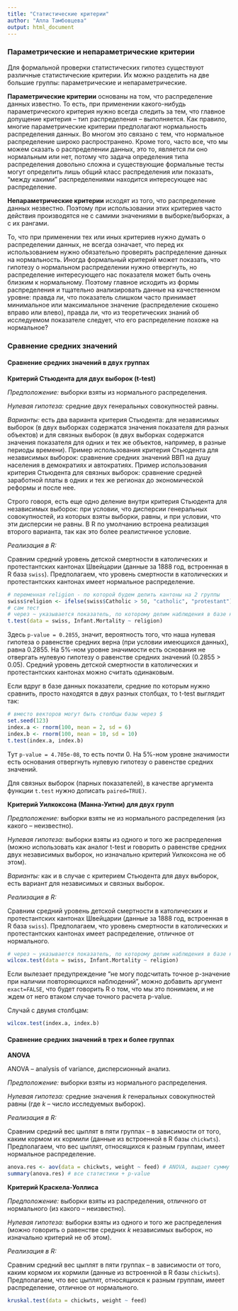 ```yaml
---
title: "Статистические критерии"
author: "Алла Тамбовцева"
output: html_document
---
```

### Параметрические и непараметрические критерии 
Для формальной проверки статистических гипотез существуют различные статистические критерии. Их можно разделить на две большие группы: параметрические и непараметрические. 

**Параметрические критерии** основаны на том, что распределение данных известно. То есть, при применении какого-нибудь параметрического критерия нужно всегда следить за тем, что главное допущение критерия -- тип распределения -- выполняется.  Как правило, многие параметрические критерии предполагают нормальность распределения данных. Во многом это связано с тем, что нормальное распределение широко распространено. Кроме того, часто все, что мы можем сказать о распределении данных, это то, является ли оно нормальным или нет, потому что задача определения типа распределения довольно сложна и существующие формальные тесты могут определить лишь общий класс распределения или показать, "между какими" распределениями находится интересующее нас распределение.

**Непараметрические критерии** исходят из того, что распределение данных незвестно. Поэтому при использовании этих критериев часто действия производятся не с самими значениями в выборке/выборках, а с их рангами. 

То, что при применении тех или иных критериев нужно думать о распределении данных, не всегда означает, что перед их использованием нужно обязательно проверять распределение данных на нормальность. Иногда формальный критерий может показать, что гипотезу о нормальном распределении нужно отвергнуть, но распределение интересующего нас показателя может быть очень близким к нормальному. Поэтому главное исходить из формы распределения и тщательно анализировать данные на качественном уровне: правда ли, что показатель слишком часто принимает минимальное или максимальное значение (распределение скошено вправо или влево), правда ли, что из теоретических знаний об исследуемом показателе следует, что его распределение похоже на нормальное?

### Сравнение средних значений

#### Сравнение средних значений в двух группах

**Критерий Стьюдента для двух выборок (t-test)**

*Предположение:* выборки взяты из нормального распределения.

*Нулевая гипотеза:* средние двух генеральных совокупностей равны. 

*Варианты:* есть два варианта критерия Стьюдента: для независимых выборок (в двух выборках содержатся значения показателя для разных объектов) и для связных выборок (в двух выборках содержатся значения показателя для одних и тех же объектов, например, в разные периоды времени). Пример использования критерия Стьюдента для независимых выборок: сравнение средних значений ВВП на душу населения в демократиях и автократиях. Пример использования критерия Стьюдента для связных выборок: сравнение средней заработной платы в одних и тех же регионах до экономической реформы и после нее.

Строго говоря, есть еще одно деление внутри критерия Стьюдента для независимых выборок: при условии, что дисперсии генеральных совокупностей, из которых взяты выборки, равны, и при условии, что эти дисперсии не равны. В R по умолчанию встроена реализация второго варианта, так как это более реалистичное условие.

*Реализация в R:* 

Сравним средний уровень детской смертности в католических и протестантских кантонах Швейцарии (данные за 1888 год, встроенная в R база `swiss`). Предполагаем, что уровень смертности в католических и протестантских кантонах имеет нормальное распределение.

```r
# переменная religion - по которой будем делить кантоны на 2 группы
swiss$religion <- ifelse(swiss$Catholic > 50, "catholic", "protestant")
# сам тест
# через ~ указывается показатель, по которому делим наблюдения в базе на 2 группы
t.test(data = swiss, Infant.Mortality ~ religion)
```

Здесь `p-value = 0.2855`, значит, вероятность того, что наша нулевая гипотеза о равенстве средних верна (при условии имеющихся данных), равна 0.2855. На 5%-ном уровне значимости есть основания не отвергать нулевую гипотезу о равенстве средних значений (0.2855 > 0.05). Средний уровень детской смертности в католических и протестантских кантонах можно считать одинаковым.

Если вдруг в базе данных показатели, средние по которым нужно сравнить, просто находятся в двух разных столбцах, то t-test выглядит так:

```r
# вместо векторов могут быть столбцы базы через $
set.seed(123)
index.a <- rnorm(100, mean = 2, sd = 6)
index.b <- rnorm(100, mean = 10, sd = 10)
t.test(index.a, index.b)
```

Тут `p-value = 4.705e-08`, то есть почти 0. На 5%-ном уровне значимости есть основания отвергнуть нулевую гипотезу о равенстве средних значений.

Для связных выборок (парных показателей), в качестве аргумента функции `t.test` нужно дописать `paired=TRUE)`.

**Критерий Уилкоксона (Манна-Уитни) для двух групп**

*Предположение:* выборки взяты не из нормального распределения (из какого -- неизвестно).

*Нулевая гипотеза:* выборки взяты из одного и того же распределения (можно использовать как аналог t-test и говорить о равенстве средних двух независимых выборок, но изначально критерий Уилкоксона не об этом). 

*Варианты:* как и в случае с критерием Стьюдента для двух выборок, есть вариант для независимых и связных выборок.

*Реализация в R:* 

Сравним средний уровень детской смертности в католических и протестантских кантонах Швейцарии (данные за 1888 год, встроенная в R база `swiss`). Предполагаем, что уровень смертности в католических и протестантских кантонах имеет распределение, отличное от нормального.

```r
# через ~ указывается показатель, по которому делим наблюдения в базе на 2 группы
wilcox.test(data = swiss, Infant.Mortality ~ religion)
```

Если вылезает предупреждение "не могу подсчитать точное p-значение при наличии повторяющихся наблюдений", можно добавить аргумент `exact=FALSE`, что будет говорить R о том, что мы это понимаем, и не ждем от него  втаком случае точного расчета p-value.

Случай с двумя столбцам:
```r

wilcox.test(index.a, index.b)
```

#### Сравнение средних значений в трех и более группах

**ANOVA**

ANOVA -- analysis of variance, дисперсионный анализ.

*Предположение:* выборки взяты из нормального распределения.

*Нулевая гипотеза:* средние значения *k* генеральных совокупностей равны (где *k* -- число исследуемых выборок). 

*Реализация в R:* 

Сравним средний вес цыплят в пяти группах -- в зависимости от того, каким кормом их кормили (данные из встроенной в R базы `chickwts`). Предполагаем, что вес цыплят, относящихся к разным группам, имеет нормальное распределение.

```r
anova.res <- aov(data = chickwts, weight ~ feed) # ANOVA, выдает сумму квадратов
summary(anova.res) # все статистики + p-value
```

**Критерий Краскела-Уоллиса**

*Предположение:* выборки взяты из распределения, отличного от нормального (из какого -- неизвестно).

*Нулевая гипотеза:* выборки взяты из одного и того же распределения (можно говорить о равенстве средних *k* независимых выборок, но изначально критерий не об этом).

*Реализация в R:* 

Сравним средний вес цыплят в пяти группах -- в зависимости от того, каким кормом их кормили (данные из встроенной в R базы `chickwts`). Предполагаем, что вес цыплят, относящихся к разным группам, имеет распределение, отличное от нормального.
```r
kruskal.test(data = chickwts, weight ~ feed) 
```



